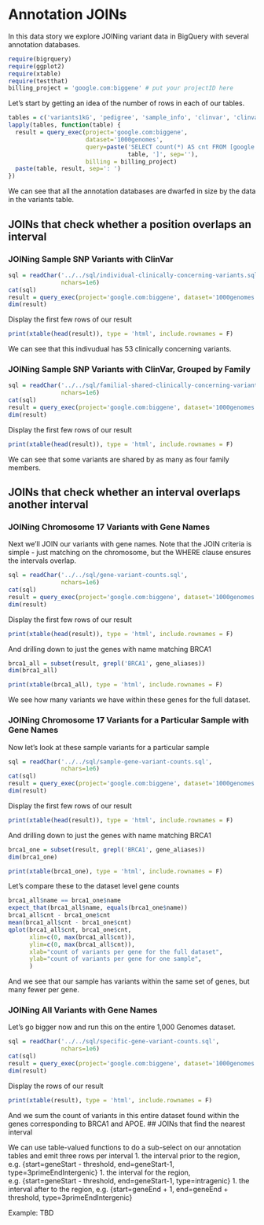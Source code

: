 <!-- R Markdown Documentation, DO NOT EDIT THE PLAIN MARKDOWN VERSION OF THIS FILE -->

<!-- Copyright 2014 Google Inc. All rights reserved. -->

<!-- Licensed under the Apache License, Version 2.0 (the "License"); -->
<!-- you may not use this file except in compliance with the License. -->
<!-- You may obtain a copy of the License at -->

<!--     http://www.apache.org/licenses/LICENSE-2.0 -->

<!-- Unless required by applicable law or agreed to in writing, software -->
<!-- distributed under the License is distributed on an "AS IS" BASIS, -->
<!-- WITHOUT WARRANTIES OR CONDITIONS OF ANY KIND, either express or implied. -->
<!-- See the License for the specific language governing permissions and -->
<!-- limitations under the License. -->

Annotation JOINs
========================================================

In this data story we explore JOINing variant data in BigQuery with several annotation databases.

```r
require(bigrquery)
require(ggplot2)
require(xtable)
require(testthat)
billing_project = 'google.com:biggene' # put your projectID here
```

Let's start by getting an idea of the number of rows in each of our tables.
```r
tables = c('variants1kG', 'pedigree', 'sample_info', 'clinvar', 'clinvar_disease_names', 'known_genes', 'known_genes_aliases')
lapply(tables, function(table) {
  result = query_exec(project='google.com:biggene', 
                      dataset='1000genomes', 
                      query=paste('SELECT count(*) AS cnt FROM [google.com:biggene:1000genomes.', 
                                  table, ']', sep=''),
                      billing = billing_project)
  paste(table, result, sep=': ')
})
```
We can see that all the annotation databases are dwarfed in size by the data in the variants table.

## JOINs that check whether a position overlaps an interval

### JOINing Sample SNP Variants with ClinVar

```r
sql = readChar('../../sql/individual-clinically-concerning-variants.sql',
               nchars=1e6)
cat(sql)
result = query_exec(project='google.com:biggene', dataset='1000genomes', query=sql, billing = billing_project)
dim(result)
```
Display the first few rows of our result
```r
print(xtable(head(result)), type = 'html', include.rownames = F)
```
We can see that this indivudual has 53 clinically concerning variants.

### JOINing Sample SNP Variants with ClinVar, Grouped by Family
```r
sql = readChar('../../sql/familial-shared-clinically-concerning-variants.sql',
               nchars=1e6)
cat(sql)
result = query_exec(project='google.com:biggene', dataset='1000genomes', query=sql, billing = billing_project)
dim(result)
```
Display the first few rows of our result
```r
print(xtable(head(result)), type = 'html', include.rownames = F)
```
We can see that some variants are shared by as many as four family members.

## JOINs that check whether an interval overlaps another interval

### JOINing Chromosome 17 Variants with Gene Names

Next we'll JOIN our variants with gene names.  Note that the JOIN criteria is simple - just matching on the chromosome, but the WHERE clause ensures the intervals overlap.
```r
sql = readChar('../../sql/gene-variant-counts.sql',
               nchars=1e6)
cat(sql)
result = query_exec(project='google.com:biggene', dataset='1000genomes', query=sql, billing = billing_project)
dim(result)
```
Display the first few rows of our result
```r
print(xtable(head(result)), type = 'html', include.rownames = F)
```
And drilling down to just the genes with name matching BRCA1
```r
brca1_all = subset(result, grepl('BRCA1', gene_aliases))
dim(brca1_all)
```

```r
print(xtable(brca1_all), type = 'html', include.rownames = F)
```
We see how many variants we have within these genes for the full dataset.

### JOINing Chromosome 17 Variants for a Particular Sample with Gene Names

Now let's look at these sample variants for a particular sample
```r
sql = readChar('../../sql/sample-gene-variant-counts.sql',
               nchars=1e6)
cat(sql)
result = query_exec(project='google.com:biggene', dataset='1000genomes', query=sql, billing = billing_project)
dim(result)
```
Display the first few rows of our result
```r
print(xtable(head(result)), type = 'html', include.rownames = F)
```
And drilling down to just the genes with name matching BRCA1
```r
brca1_one = subset(result, grepl('BRCA1', gene_aliases))
dim(brca1_one)
```

```r
print(xtable(brca1_one), type = 'html', include.rownames = F)
```

Let's compare these to the dataset level gene counts
```r
brca1_all$name == brca1_one$name
expect_that(brca1_all$name, equals(brca1_one$name))
brca1_all$cnt - brca1_one$cnt
mean(brca1_all$cnt - brca1_one$cnt)
qplot(brca1_all$cnt, brca1_one$cnt, 
      xlim=c(0, max(brca1_all$cnt)), 
      ylim=c(0, max(brca1_all$cnt)),
      xlab="count of variants per gene for the full dataset",
      ylab="count of variants per gene for one sample",
      )
```
And we see that our sample has variants within the same set of genes, but many fewer per gene.

### JOINing All Variants with Gene Names
Let's go bigger now and run this on the entire 1,000 Genomes dataset.
```r
sql = readChar('../../sql/specific-gene-variant-counts.sql',
               nchars=1e6)
cat(sql)
result = query_exec(project='google.com:biggene', dataset='1000genomes', query=sql, billing = billing_project)
dim(result)
```
Display the rows of our result
```r
print(xtable(result), type = 'html', include.rownames = F)
```
And we sum the count of variants in this entire dataset found within the genes corresponding to BRCA1 and APOE.
## JOINs that find the nearest interval

We can use table-valued functions to do a sub-select on our annotation tables and emit three rows per interval
 1. the interval prior to the region, e.g. {start=geneStart - threshold, end=geneStart-1, type=3primeEndIntergenic}
 1. the interval for the region, e.g. {start=geneStart - threshold, end=geneStart-1, type=intragenic}
 1. the interval after to the region, e.g. {start=geneEnd + 1, end=geneEnd + threshold, type=3primeEndIntergenic}

Example: TBD